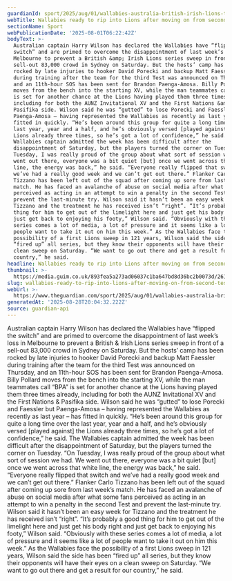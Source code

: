 ```yaml
---
guardianId: sport/2025/aug/01/wallabies-australia-british-irish-lions-third-test-sydney
webTitle: Wallabies ready to rip into Lions after moving on from second Test controversy
sectionName: Sport
webPublicationDate: '2025-08-01T06:22:42Z'
bodyText: >-
  Australian captain Harry Wilson has declared the Wallabies have “flipped the
  switch” and are primed to overcome the disappointment of last week’s loss in
  Melbourne to prevent a British &amp; Irish Lions series sweep in front of a
  sell-out 83,000 crowd in Sydney on Saturday. But the hosts’ camp has been
  rocked by late injuries to hooker David Porecki and backup Matt Faessler
  during training after the team for the third Test was announced on Thursday,
  and an 11th-hour SOS has been sent for Brandon Paenga-Amosa. Billy Pollard
  moves from the bench into the starting XV, while the man teammates call “BPA”
  is set for another chance at the Lions having played them three times already,
  including for both the AUNZ Invitational XV and the First Nations &amp;
  Pasifika side. Wilson said he was “gutted” to lose Porecki and Faessler but
  Paenga-Amosa – having represented the Wallabies as recently as last year – has
  fitted in quickly. “He’s been around this group for quite a long time over the
  last year, year and a half, and he’s obviously versed [played against] the
  Lions already three times, so he’s got a lot of confidence,” he said. The
  Wallabies captain admitted the week has been difficult after the
  disappointment of Saturday, but the players turned the corner on Tuesday. “On
  Tuesday, I was really proud of the group about what sort of session we had. We
  went out there, everyone was a bit quiet [but] once we went across that white
  line, the energy was back,” he said. “Everyone really flipped that switch and
  we’ve had a really good week and we can’t get out there.” Flanker Carlo
  Tizzano has been left out of the squad after coming up sore from last week’s
  match. He has faced an avalanche of abuse on social media after what some fans
  perceived as acting in an attempt to win a penalty in the second Test and
  prevent the last-minute try. Wilson said it hasn’t been an easy week for
  Tizzano and the treatment he has received isn’t “right”. “It’s probably a good
  thing for him to get out of the limelight here and just get his body right and
  just get back to enjoying his footy,” Wilson said. “Obviously with these
  series comes a lot of media, a lot of pressure and it seems like a lot of
  people want to take it out on him this week.” As the Wallabies face the
  possibility of a first Lions sweep in 121 years, Wilson said the side has been
  “fired up” all series, but they know their opponents will have their eyes on a
  clean sweep on Saturday. “We want to go out there and get a result for our
  country,” he said.
headline: Wallabies ready to rip into Lions after moving on from second Test controversy
thumbnail: >-
  https://media.guim.co.uk/893fea5a273ad06037c1ba647bd8d36bc2b0073d/261_0_4756_3807/500.jpg
slug: wallabies-ready-to-rip-into-lions-after-moving-on-from-second-test-controversy
webUrl: >-
  https://www.theguardian.com/sport/2025/aug/01/wallabies-australia-british-irish-lions-third-test-sydney
generatedAt: '2025-08-28T20:04:32.222Z'
source: guardian-api
---
```

Australian captain Harry Wilson has declared the Wallabies have “flipped the switch” and are primed to overcome the disappointment of last week’s loss in Melbourne to prevent a British &amp; Irish Lions series sweep in front of a sell-out 83,000 crowd in Sydney on Saturday. But the hosts’ camp has been rocked by late injuries to hooker David Porecki and backup Matt Faessler during training after the team for the third Test was announced on Thursday, and an 11th-hour SOS has been sent for Brandon Paenga-Amosa. Billy Pollard moves from the bench into the starting XV, while the man teammates call “BPA” is set for another chance at the Lions having played them three times already, including for both the AUNZ Invitational XV and the First Nations &amp; Pasifika side. Wilson said he was “gutted” to lose Porecki and Faessler but Paenga-Amosa – having represented the Wallabies as recently as last year – has fitted in quickly. “He’s been around this group for quite a long time over the last year, year and a half, and he’s obviously versed [played against] the Lions already three times, so he’s got a lot of confidence,” he said. The Wallabies captain admitted the week has been difficult after the disappointment of Saturday, but the players turned the corner on Tuesday. “On Tuesday, I was really proud of the group about what sort of session we had. We went out there, everyone was a bit quiet [but] once we went across that white line, the energy was back,” he said. “Everyone really flipped that switch and we’ve had a really good week and we can’t get out there.” Flanker Carlo Tizzano has been left out of the squad after coming up sore from last week’s match. He has faced an avalanche of abuse on social media after what some fans perceived as acting in an attempt to win a penalty in the second Test and prevent the last-minute try. Wilson said it hasn’t been an easy week for Tizzano and the treatment he has received isn’t “right”. “It’s probably a good thing for him to get out of the limelight here and just get his body right and just get back to enjoying his footy,” Wilson said. “Obviously with these series comes a lot of media, a lot of pressure and it seems like a lot of people want to take it out on him this week.” As the Wallabies face the possibility of a first Lions sweep in 121 years, Wilson said the side has been “fired up” all series, but they know their opponents will have their eyes on a clean sweep on Saturday. “We want to go out there and get a result for our country,” he said.
